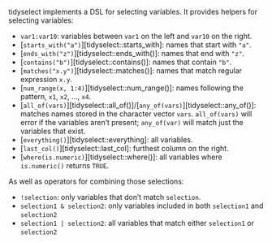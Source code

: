 
tidyselect implements a DSL for selecting variables. It provides helpers
for selecting variables:

- `var1:var10`: variables between `var1` on the left and `var10` on the right.
* [`starts_with("a")`][tidyselect::starts_with]: names that start with `"a"`.
* [`ends_with("z")`][tidyselect::ends_with()]: names that end with `"z"`.
* [`contains("b")`][tidyselect::contains()]: names that contain `"b"`.
* [`matches("x.y")`][tidyselect::matches()]: names that match regular expression `x.y`.
* [`num_range(x, 1:4)`][tidyselect::num_range()]: names following the pattern, `x1`, `x2`, ..., `x4`.
* [`all_of(vars)`][tidyselect::all_of()]/[`any_of(vars)`][tidyselect::any_of()]: 
  matches names stored in the character vector `vars`. `all_of(vars)` will
  error if the variables aren't present; `any_of(var)` will match just the
  variables that exist.
* [`everything()`][tidyselect::everything]: all variables.
* [`last_col()`][tidyselect::last_col]: furthest column on the right.
* [`where(is.numeric)`][tidyselect::where()]: all variables where
  `is.numeric()` returns `TRUE`.

As well as operators for combining those selections:

- `!selection`: only variables that don't match `selection`.
- `selection1 & selection2`: only variables included in both `selection1` and `selection2`
- `selection1 | selection2`: all variables that match either `selection1` or `selection2`
